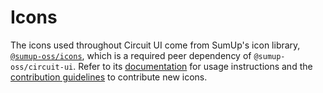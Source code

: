 
<Meta title="Features/Icons" />

# Icons

<Intro>

The icons used throughout Circuit UI come from SumUp's icon library, [`@sumup-oss/icons`](Packages/icons/Docs), which is a required peer dependency of `@sumup-oss/circuit-ui`. Refer to its [documentation](Packages/icons/Docs) for usage instructions and the [contribution guidelines](Contributing/Contributing-Icons/Docs) to contribute new icons.

</Intro>

<Icons />

